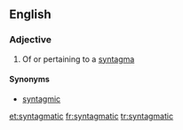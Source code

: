 ==English==

===Adjective===
{{en-adj}}

# Of or pertaining to a [[syntagma]]

====Synonyms====
* [[syntagmic]]

[[et:syntagmatic]]
[[fr:syntagmatic]]
[[tr:syntagmatic]]